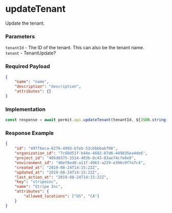 # updateTenant

Update the tenant.

### Parameters

`tenantId` - The ID of the tenant. This can also be the tenant name. <br/>
`tenant` - TenantUpdate?

### Required Payload

```json
{
	"name": "name",
	"description": "description",
	"attributes": {}
}
```

### Implementation

```js
const response = await permit.api.updateTenant(tenantId, ${JSON.stringify(tenant)});
```

### Response Example

```json
{
	"id": "497f6eca-6276-4993-bfeb-53cbbbba6f08",
	"organization_id": "7c60d51f-b44e-4682-87d6-449835ea4de6",
	"project_id": "405d8375-3514-403b-8c43-83ae74cfe0e9",
	"environment_id": "40ef0e48-a11f-4963-a229-e396c9f7e7c4",
	"created_at": "2019-08-24T14:15:22Z",
	"updated_at": "2019-08-24T14:15:22Z",
	"last_action_at": "2019-08-24T14:15:22Z",
	"key": "stripeinc",
	"name": "Stripe Inc",
	"attributes": {
		"allowed_locations": ["US", "CA"]
	}
}
```
